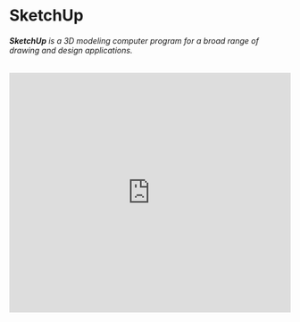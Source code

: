 
# SketchUp

###### **SketchUp** is a 3D modeling computer program for a broad range of drawing and design applications.

<Bleed>
  <iframe
    width="100%"
    height="430"
    src="https://www.youtube.com/embed/B8_oo0wxKB8"
    frameborder="0"
    allow="accelerometer; autoplay; clipboard-write; encrypted-media; gyroscope; picture-in-picture"
    allowfullscreen
  />
</Bleed>

<Callout emoji="⚠️">SketchUp runs best of a device with a mouse and keyboard, and within a modern browser such as Firefox or Chrome. Full system requirements are available below.</Callout>

For anything spatial or architectural, where exact measurements are needed to create your model, SketchUp is a great tool to use.

Supported filetypes - STL (best for 3D printing), DAE ,SKP, DWG, DXF, JPG + PNG (for textures and images)
Minimum system requirements - At least 4GB of RAM. At least 700 MB of available hard-disk space. Intel HD or similar integrated or dedicated graphics card with at least 512 MB video memory

[Launch SketchUp Education Edition](https://sketchup.com/products/sketchup-for-schools)